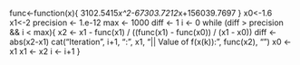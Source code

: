 func<-function(x){
    3102.5415*x^2-67303.7212*x+156039.7697
  }
x0<-1.6
x1<-2
precision <- 1.e-12
max <- 1000
diff <- 1
i <- 0
while (diff > precision && i < max){
    x2 <- x1 - func(x1) / ((func(x1) - func(x0)) / (x1 - x0))
    diff <- abs(x2-x1)
    cat("Iteration ", i+1, ":", x1, "|| Value of f(x(k)): ", func(x2), "\n")
    x0 <- x1
    x1 <- x2 
    i <- i+1
  }


